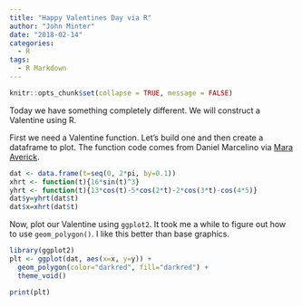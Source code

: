```yaml
---
title: "Happy Valentines Day via R"
author: "John Minter"
date: "2018-02-14"
categories:
  - R
tags:
  - R Markdown
---
```


```r
knitr::opts_chunk$set(collapse = TRUE, message = FALSE)
```

Today we have something completely different. We will construct
a Valentine using R. 

First we need a Valentine function. Let's build one and then
create a dataframe to plot. The function code comes from Daniel
Marcelino via
[Mara Averick](https://twitter.com/dataandme/status/963745759098228737).

```r

dat <- data.frame(t=seq(0, 2*pi, by=0.1))
xhrt <- function(t){16*sin(t)^3}
yhrt <- function(t){13*cos(t)-5*cos(2*t)-2*cos(3*t)-cos(4*5)}
dat$y=yhrt(dat$t)
dat$x=xhrt(dat$t)

```

Now, plot our Valentine using `ggplot2`. It took me a while to
figure out how to use `geom_polygon()`. I like this better than
base graphics.

```r
library(ggplot2)
plt <- ggplot(dat, aes(x=x, y=y)) +
  geom_polygon(color="darkred", fill="darkred") +
  theme_void()

print(plt)
```

